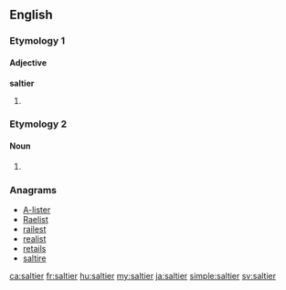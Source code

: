 ==English==

===Etymology 1===

====Adjective====
'''saltier'''

# {{en-comparative of|salty}}

===Etymology 2===

====Noun====
{{en-noun}}

# {{alternative form of|saltire|lang=en}}

{{Webster 1913}}

===Anagrams===
* [[A-lister#English|A-lister]]
* [[Raelist#English|Raelist]]
* [[railest#English|railest]]
* [[realist#English|realist]]
* [[retails#English|retails]]
* [[saltire#English|saltire]]

[[ca:saltier]]
[[fr:saltier]]
[[hu:saltier]]
[[my:saltier]]
[[ja:saltier]]
[[simple:saltier]]
[[sv:saltier]]
